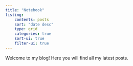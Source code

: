 ```yaml
---
title: "Notebook"
listing:
    contents: posts
    sort: "date desc"
    type: grid
    categories: true
    sort-ui: true
    filter-ui: true
---
```


Welcome to my blog! Here you will find all my latest posts.
